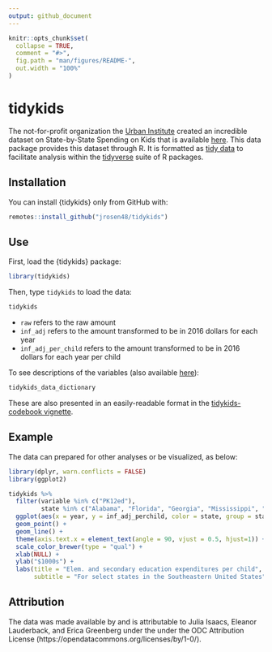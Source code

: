 ```yaml
---
output: github_document
---
```


<!-- README.md is generated from README.Rmd. Please edit that file -->

```r
knitr::opts_chunk$set(
  collapse = TRUE,
  comment = "#>",
  fig.path = "man/figures/README-",
  out.width = "100%"
)
```

# tidykids

<!-- badges: start -->
<!-- badges: end -->

The not-for-profit organization the [Urban Institute](https://www.urban.org/) created an incredible dataset on State-by-State Spending on Kids that is available [here](https://datacatalog.urban.org/dataset/state-state-spending-kids-dataset).  This data package provides this dataset through R. It is formatted as [tidy data](https://vita.had.co.nz/papers/tidy-data.pdf) to facilitate analysis within the [tidyverse](https://www.tidyverse.org/) suite of R packages.

## Installation

You can install {tidykids} only from GitHub with:

``` r
remotes::install_github("jrosen48/tidykids")
```

## Use

First, load the {tidykids} package:

```r
library(tidykids)
```

Then, type `tidykids` to load the data:

```r
tidykids
```

- `raw` refers to the raw amount
- `inf_adj` refers to the amount transformed to be in 2016 dollars for each year
- `inf_adj_per_child` refers to the amount transformed to be in 2016 dollars for each year per child

To see descriptions of the variables (also available [here](https://datacatalog.urban.org/sites/default/files/data-dictionary-files/State-by-State%20Spending%20on%20Kids%20Data%20Dictionary%20File_0.xlsx)):

```r
tidykids_data_dictionary
```

These are also presented in an easily-readable format in the [tidykids-codebook vignette](articles/tidykids-codebook.html).

## Example

The data can prepared for other analyses or be visualized, as below:

```r
library(dplyr, warn.conflicts = FALSE)
library(ggplot2)

tidykids %>% 
  filter(variable %in% c("PK12ed"),
         state %in% c("Alabama", "Florida", "Georgia", "Mississippi", "North Carolina", "South Carolina", "Tennessee", "Virginia")) %>%
  ggplot(aes(x = year, y = inf_adj_perchild, color = state, group = state)) +
  geom_point() +
  geom_line() +
  theme(axis.text.x = element_text(angle = 90, vjust = 0.5, hjust=1)) +
  scale_color_brewer(type = "qual") +
  xlab(NULL) +
  ylab("$1000s") +
  labs(title = "Elem. and secondary education expenditures per child",
       subtitle = "For select states in the Southeastern United States") 
```

## Attribution

The data was made available by and is attributable to Julia Isaacs, Eleanor Lauderback, and Erica Greenberg under the under the ODC Attribution License (https://opendatacommons.org/licenses/by/1-0/).
